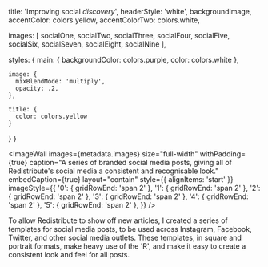 

  title: 'Improving social _discovery_',
  headerStyle: 'white',
  backgroundImage,
  accentColor: colors.yellow,
  accentColorTwo: colors.white,

  images: [
    socialOne,
    socialTwo,
    socialThree,
    socialFour,
    socialFive,
    socialSix,
    socialSeven,
    socialEight,
    socialNine
  ],

  styles: {
    main: {
      backgroundColor: colors.purple,
      color: colors.white
    },

    image: {
      mixBlendMode: 'multiply',
      opacity: .2,
    },

    title: {
      color: colors.yellow
    }
  }
}

<ImageWall
  images={metadata.images}
  size="full-width"
  withPadding={true}
  caption="A series of branded social media posts, giving all of Redistribute's social media a consistent and recognisable look."
  embedCaption={true}
  layout="contain"
  style={{
    alignItems: 'start'
  }}
  imageStyle={{
    '0': {
      gridRowEnd: 'span 2'
    },
    '1': {
      gridRowEnd: 'span 2'
    },
    '2': {
      gridRowEnd: 'span 2'
    },
    '3': {
      gridRowEnd: 'span 2'
    },
    '4': {
      gridRowEnd: 'span 2'
    },
    '5': {
      gridRowEnd: 'span 2'
    },
  }}
/>

To allow Redistribute to show off new articles, I created a series of templates for social media posts, to be used across Instagram, Facebook, Twitter, and other social media outlets. These templates, in square and portrait formats, make heavy use of the 'R', and make it easy to create a consistent look and feel for all posts.
